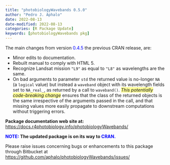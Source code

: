 ```yaml
---
title: "photobiologyWavebands 0.5.0"
author: "Pedro J. Aphalo"
date: 2022-08-13
date-modified: 2022-08-13
categories: [R Package Update]
keywords: [photobiologyWavebands pkg]
---
```


The main changes from version [0.4.5]{style="color: #0000ff;"} the previous CRAN release, are:

-   Minor edits to documentation.
-   Rebuilt manual to comply with HTML 5.
-   Recognize Landsat mission `"L9"` as equal to `"L8"` as wavelengths are the same.</li>
-   On bad arguments to parameter `std` the returned value is no-longer `NA` (a `logical` value) but instead a `waveband` object with its wavelength fields set to `NA_real_`, as returned by a call to `waveband()`. [<em>This potentially code-breaking change</em>]{style="background-color: #ffff99;"} ensures that the class of the returned objects is the same irrespective of the arguments passed in the call, and that missing values more easily propagate to downstream computations without triggering errors.

<strong>Package documentation web site at:</strong><a href="https://docs.r4photobiology.info/photobiologyWavebands/"> https://docs.r4photobiology.info/photobiologyWavebands/</a>

<strong>[NOTE:]{style="color: #0000ff;"} The updated package is on its way to [CRAN.]{style="color: #0000ff;"}</strong>

Please raise issues concerning bugs or enhancements to this package through Bitbucket at <a href="https://github.com/aphalo/photobiologyWavebands/issues/">https://github.com/aphalo/photobiologyWavebands/issues/</a>
